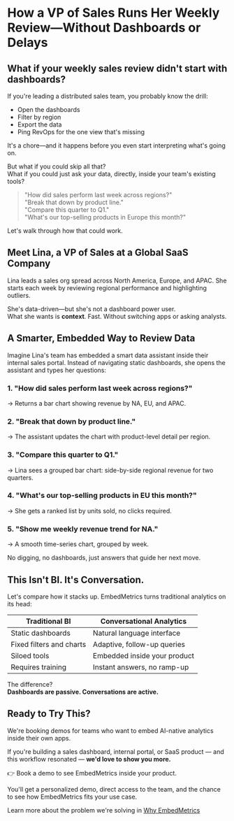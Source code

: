 # How a VP of Sales Runs Her Weekly Review—Without Dashboards or Delays

## What if your weekly sales review didn't start with dashboards?

If you're leading a distributed sales team, you probably know the drill:

- Open the dashboards
- Filter by region
- Export the data
- Ping RevOps for the one view that's missing

It's a chore—and it happens before you even start interpreting what's going on.

But what if you could skip all that?  
What if you could just ask your data, directly, inside your team's existing tools?

> "How did sales perform last week across regions?"  
> "Break that down by product line."  
> "Compare this quarter to Q1."  
> "What's our top-selling products in Europe this month?"

Let's walk through how that could work.

## Meet Lina, a VP of Sales at a Global SaaS Company

Lina leads a sales org spread across North America, Europe, and APAC. She starts each week by reviewing regional performance and highlighting outliers.

She's data-driven—but she's not a dashboard power user.  
What she wants is **context**. Fast. Without switching apps or asking analysts.

## A Smarter, Embedded Way to Review Data

Imagine Lina's team has embedded a smart data assistant inside their internal sales portal. Instead of navigating static dashboards, she opens the assistant and types her questions:

### 1. "How did sales perform last week across regions?"

→ Returns a bar chart showing revenue by NA, EU, and APAC.

### 2. "Break that down by product line."

→ The assistant updates the chart with product-level detail per region.

### 3. "Compare this quarter to Q1."

→ Lina sees a grouped bar chart: side-by-side regional revenue for two quarters.

### 4. "What's our top-selling products in EU this month?"

→ She gets a ranked list by units sold, no clicks required.

### 5. "Show me weekly revenue trend for NA."

→ A smooth time-series chart, grouped by week.

No digging, no dashboards, just answers that guide her next move.

## This Isn't BI. It's Conversation.

Let's compare how it stacks up. EmbedMetrics turns traditional analytics on its head:

<div className="blog-table-wrapper">
  <table>
    <thead>
      <tr>
        <th>Traditional BI</th>
        <th>Conversational Analytics</th>
      </tr>
    </thead>
    <tbody>
      <tr>
        <td>Static dashboards</td>
        <td>Natural language interface</td>
      </tr>
      <tr>
        <td>Fixed filters and charts</td>
        <td>Adaptive, follow-up queries</td>
      </tr>
      <tr>
        <td>Siloed tools</td>
        <td>Embedded inside your product</td>
      </tr>
      <tr>
        <td>Requires training</td>
        <td>Instant answers, no ramp-up</td>
      </tr>
    </tbody>
  </table>
</div>

<style>{`
.blog-table-wrapper table {
  width: 100%;
  border-collapse: collapse;
  margin: 1.5rem 0;
  font-size: 1rem;
}
.blog-table-wrapper th, .blog-table-wrapper td {
  border: 1px solid #e5e7eb;
  padding: 0.75rem 1rem;
  text-align: left;
}
.blog-table-wrapper th {
  background: #f3f4f6;
  font-weight: 600;
}
.blog-table-wrapper tr:nth-child(even) td {
  background: #f9fafb;
}
.blog-table-wrapper tr:hover td {
  background: #eef2ff;
}
`}</style>

The difference?  
**Dashboards are passive. Conversations are active.**

## Ready to Try This?

We're booking demos for teams who want to embed AI-native analytics inside their own apps.

If you're building a sales dashboard, internal portal, or SaaS product — and this workflow resonated — **we'd love to show you more.**

👉 <BookDemoLink>Book a demo</BookDemoLink> to see EmbedMetrics inside your product.

You'll get a personalized demo, direct access to the team, and the chance to see how EmbedMetrics fits your use case.

Learn more about the problem we're solving in [Why EmbedMetrics](./why-embedmetrics)
